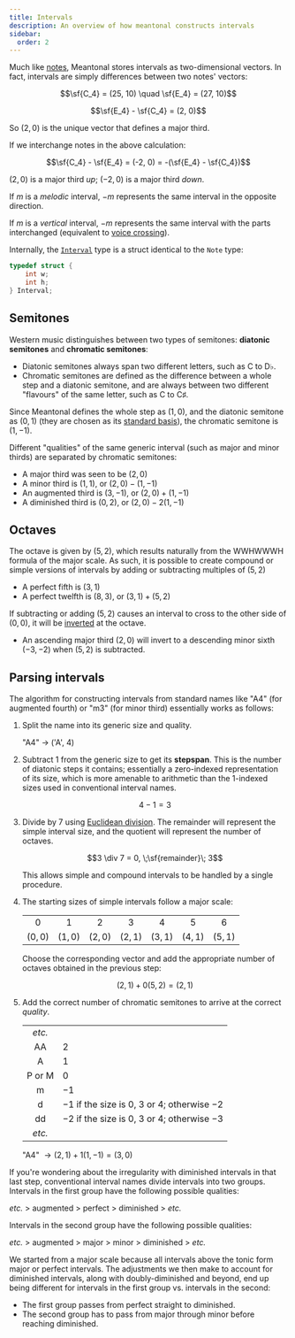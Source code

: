 ```yaml
---
title: Intervals
description: An overview of how meantonal constructs intervals
sidebar:
  order: 2
---
```



Much like [notes](/learn/notes), Meantonal stores intervals as two-dimensional vectors. In fact, intervals are simply differences between two notes' vectors:

$$\sf{C_4} = (25, 10) \quad \sf{E_4} = (27, 10)$$

$$\sf{E_4} - \sf{C_4} = (2, 0)$$

So $(2, 0)$ is the unique vector that defines a major third.

<Aside>

If we interchange notes in the above calculation:

$$\sf{C_4} - \sf{E_4} = (-2, 0) = -(\sf{E_4} - \sf{C_4})$$

$(2, 0)$ is a major third _up_; $(-2, 0)$ is a major third _down_.

If $m$ is a *melodic* interval, $-m$ represents the same interval in the opposite direction.

If $m$ is a *vertical* interval, $-m$ represents the same interval with the parts interchanged (equivalent to [voice crossing](https://en.wikipedia.org/wiki/Voice_crossing)).

</Aside>

Internally, the [`Interval`](/c/types/#interval) type is a struct identical to the `Note` type:

```c
typedef struct {
    int w;
    int h;
} Interval;
```

## Semitones

Western music distinguishes between two types of semitones: **diatonic semitones** and **chromatic semitones**:

- Diatonic semitones always span two different letters, such as C to D&flat;.
- Chromatic semitones are defined as the difference between a whole step and a diatonic semitone, and are always between two different "flavours" of the same letter, such as C to C&sharp;.

Since Meantonal defines the whole step as $(1, 0)$, and the diatonic semitone as $(0, 1)$ (they are chosen as its [standard basis](https://en.wikipedia.org/wiki/Standard_basis)), the chromatic semitone is $(1, -1)$.

Different "qualities" of the same generic interval (such as major and minor thirds) are separated by chromatic semitones:

- A major third was seen to be $(2, 0)$
- A minor third is $(1, 1)$, or $(2, 0) - (1, -1)$
- An augmented third is $(3, -1)$, or $(2, 0) + (1, -1)$
- A diminished third is $(0, 2)$, or $(2, 0) - 2(1, -1)$

## Octaves

The octave is given by $(5, 2)$, which results naturally from the WWHWWWH formula of the major scale. As such, it is possible to create compound or simple versions of intervals by adding or subtracting multiples of $(5, 2)$

- A perfect fifth is $(3, 1)$
- A perfect twelfth is $(8, 3)$, or $(3, 1) + (5, 2)$

If subtracting or adding $(5, 2)$ causes an interval to cross to the other side of $(0, 0)$, it will be [inverted](<https://en.wikipedia.org/wiki/Inversion_(music)#Intervals>) at the octave.

- An ascending major third $(2, 0)$ will invert to a descending minor sixth $(-3, -2)$ when $(5, 2)$ is subtracted.

## Parsing intervals

The algorithm for constructing intervals from standard names like "A4" (for augmented fourth) or "m3" (for minor third) essentially works as follows:

<Steps>

1. Split the name into its generic size and quality.

   "A4" $\rightarrow$ ('A', 4)

2. Subtract 1 from the generic size to get its **stepspan**. This is the number of diatonic steps it contains; essentially a zero-indexed representation of its size, which is more amenable to arithmetic than the 1-indexed sizes used in conventional interval names.

   $$4 - 1 = 3$$

3. Divide by 7 using [Euclidean division](https://en.wikipedia.org/wiki/Euclidean_division). The remainder will represent the simple interval size, and the quotient will represent the number of octaves.

   $$3 \div 7 = 0, \;\sf{remainder}\; 3$$

   This allows simple and compound intervals to be handled by a single procedure.

4. The starting sizes of simple intervals follow a major scale:

   |         |         |         |         |         |         |         |
   | :-----: | :-----: | :-----: | :-----: | :-----: | :-----: | :-----: |
   |    0    |    1    |    2    |    3    |    4    |    5    |    6    |
   | $(0,0)$ | $(1,0)$ | $(2,0)$ | $(2,1)$ | $(3,1)$ | $(4,1)$ | $(5,1)$ |

   Choose the corresponding vector and add the appropriate number of octaves obtained in the previous step:

   $$(2,1) + 0(5,2) = (2,1)$$

5. Add the correct number of chromatic semitones to arrive at the correct _quality_.

   |        |                                                     |
   | :----: | --------------------------------------------------- |
   | _etc._ |                                                     |
   |   AA   | $2$                                                 |
   |   A    | $1$                                                 |
   | P or M | $0$                                                 |
   |   m    | $-1$                                                |
   |   d    | $-1$ if the size is $0$, $3$ or $4$; otherwise $-2$ |
   |   dd   | $-2$ if the size is $0$, $3$ or $4$; otherwise $-3$ |
   | _etc._ |                                                     |

   "A4" $\rightarrow (2,1) + 1(1, -1) = (3, 0)$

</Steps>

<Aside>

If you're wondering about the irregularity with diminished intervals in that last step, conventional interval names divide intervals into two groups. Intervals in the first group have the following possible qualities:

*etc.* $\gt$ augmented $\gt$ perfect $\gt$ diminished $\gt$ *etc.*

Intervals in the second group have the following possible qualities:

*etc.* $\gt$ augmented $\gt$ major $\gt$ minor $\gt$ diminished $\gt$ *etc.*

We started from a major scale because all intervals above the tonic form major or perfect intervals. The adjustments we then make to account for diminished intervals, along with doubly-diminished and beyond, end up being different for intervals in the first group vs. intervals in the second:

- The first group passes from perfect straight to diminished.
- The second group has to pass from major through minor before reaching diminished.

</Aside>
